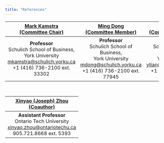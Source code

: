 ```yaml
---
title: "References"
---
```


| [**Mark Kamstra**<br>(Committee Chair)](https://www.markkamstra.com) | [**Ming Dong**<br>(Committee Member)](https://schulich.yorku.ca/faculty/ming-dong/) | [**Yisong Tian**<br>(Committee Member)](https://schulich.yorku.ca/faculty/yisong-s-tian/) |
|:--:|:--:|:--:|
| **Professor**<br>Schulich School of Business,<br> York University<br>[mkamstra@schulich.yorku.ca](mailto:mkamstra@schulich.yorku.ca)<br>+1 (416) 736-2100 ext. 33302 | **Professor**<br>Schulich School of Business,<br> York University<br>[mdong@schulich.yorku.ca](mailto:mdong@schulich.yorku.ca)<br>+1 (416) 736-2100 ext. 77945 | **Professor**<br>Schulich School of Business,<br> York University<br>[ytian@schulich.yorku.ca](mailto:ytian@schulich.yorku.ca)<br>+1 (416) 736-2100 ext. 77943 |

&nbsp;

| [**Xinyao (Joseph) Zhou**<br>(Coauthor)](https://businessandit.ontariotechu.ca/people/faculty/finance/xinyao-joseph-zhou.php) |
|:--:|
| **Assistant Professor**<br>Ontario Tech University<br>[xinyao.zhou@ontariotechu.ca](mailto:xinyao.zhou@ontariotechu.ca)<br>905.721.8668 ext. 5393 |
